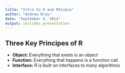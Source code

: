 ```yaml
---
title: "Intro to R and RStudio"
author: "Andrew Bray"
date: "September 8, 2014"
output: ioslides_presentation
---
```


## Three Key Principes of R

- **Object:** Everything that exists is an object
- **Function:** Everything that happens is a function call
- **Interface:** R is built on interfaces to many algorithms

## 